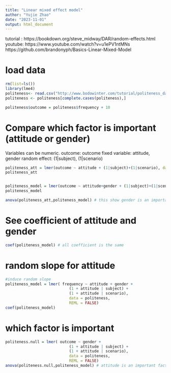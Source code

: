 ```yaml
---
title: "Linear mixed effect model"
author: "Yujie Zhao"
date: "2023-11-01"
output: html_document
---
```


tutorial : https://bookdown.org/steve_midway/DAR/random-effects.html
youtube: https://www.youtube.com/watch?v=u1ePV1ntMNs
https://github.com/brandonyph/Basics-Linear-Mixed-Model

# load data
```r
rm(list=ls())
library(lme4)
politeness<- read.csv("http://www.bodowinter.com/tutorial/politeness_data.csv")
politeness <- politeness[complete.cases(politeness),]

politeness$outcome = politeness$frequency + 10
```


# Compare which factor is important (attitude or gender)

Variables can be numeric.
outcome: outcome
fixed variable: attitude, gender
random effect: (1|subject), (1|scenario)

```r
politeness_att = lmer(outcome ~ attitude + (1|subject)+(1|scenario), data=politeness)
politeness_att


politeness_model = lmer(outcome ~ attitude+gender + (1|subject)+(1|scenario), data=politeness)
politeness_model

anova(politeness_att,politeness_model) # this show gender is an important factor

```
# See coefficient of attitude and gender
```r
coef(politeness_model) # all coefficient is the same
```
# random slope for attitude
```r
#induce random slope
politeness_model = lmer( frequency ~ attitude + gender + 
                            (1 + attitude | subject) +
                            (1 + attitude | scenario),
                            data = politeness,
                            REML = FALSE)
coef(politeness_model)
```
# which factor is important
```r
politeness.null = lmer( outcome ~ gender + 
                            (1 + attitude | subject) +
                            (1 + attitude | scenario),
                            data = politeness,
                            REML = FALSE)
anova(politeness.null,politeness_model) # attitude is an important factor 

```


